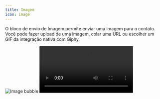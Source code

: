 ```yaml
---
title: Imagem
icon: image
---
```


O bloco de envio de Imagem permite enviar uma imagem para o contato. Você pode fazer upload de uma imagem, colar uma URL ou escolher um GIF da integração nativa com Giphy.

<Tabs>
  <Tab title="Fluxo">
    <Frame style={{ maxWidth: '400px' }}>
      <img
        src="/images/blocks/outputs/image.png"
        alt="Image bubble"
        className="rounded-lg"
      />
    </Frame>
  </Tab>
  <Tab title="Conversa">
    <video
      style={{ maxWidth: '400px' }}
      controls
      autoPlay
      className="rounded-lg"
      src="/images/blocks/outputs/image-chat.mp4"
    ></video>
  </Tab>
</Tabs>
